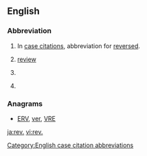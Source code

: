 {{also|rev|Rev|rev.|Rev.|řev}}
==English==

===Abbreviation===
{{head|en|abbreviation}}

# {{context|legal|lang=en}} In [[case citation]]s, abbreviation for [[reversed]].
# [[review]]
# {{context|in bibliographies|lang=en}} {{abbreviation of|revised|lang=en}}
# {{context|in bibliographies|lang=en}} {{abbreviation of|revision|lang=en}}

===Anagrams===
* [[ERV#English|ERV]], [[ver#English|ver]], [[VRE#English|VRE]]

[[Category:English case citation abbreviations]]

[[ja:rev.]]
[[vi:rev.]]